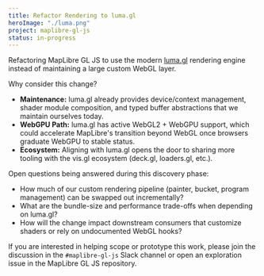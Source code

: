```yaml
---
title: Refactor Rendering to luma.gl
heroImage: "./luma.png"
project: maplibre-gl-js
status: in-progress
---
```


Refactoring MapLibre GL JS to use the modern [luma.gl](https://github.com/visgl/luma.gl) rendering engine instead of maintaining a large custom WebGL layer.

Why consider this change?

- **Maintenance:** luma.gl already provides device/context management, shader module composition, and typed buffer abstractions that we maintain ourselves today.
- **WebGPU Path:** luma.gl has active WebGL2 + WebGPU support, which could accelerate MapLibre's transition beyond WebGL once browsers graduate WebGPU to stable status.
- **Ecosystem:** Aligning with luma.gl opens the door to sharing more tooling with the vis.gl ecosystem (deck.gl, loaders.gl, etc.).

Open questions being answered during this discovery phase:

- How much of our custom rendering pipeline (painter, bucket, program management) can be swapped out incrementally?
- What are the bundle-size and performance trade-offs when depending on luma.gl?
- How will the change impact downstream consumers that customize shaders or rely on undocumented WebGL hooks?

If you are interested in helping scope or prototype this work, please join the discussion in the `#maplibre-gl-js` Slack channel or open an exploration issue in the MapLibre GL JS repository.
